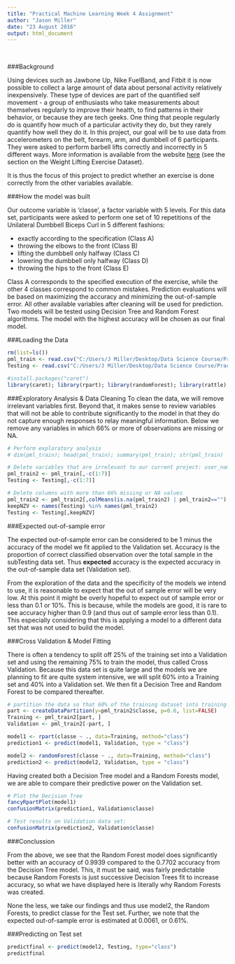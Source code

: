 ---
title: "Practical Machine Learning Week 4 Assignment"
author: "Jason Miller"
date: "23 August 2016"
output: html_document
---
<br>

###Background

Using devices such as Jawbone Up, Nike FuelBand, and Fitbit it is now possible to collect a large amount of data about personal activity relatively inexpensively. These type of devices are part of the quantified self movement - a group of enthusiasts who take measurements about themselves regularly to improve their health, to find patterns in their behavior, or because they are tech geeks. One thing that people regularly do is quantify how much of a particular activity they do, but they rarely quantify how well they do it. In this project, our goal will be to use data from accelerometers on the belt, forearm, arm, and dumbbell of 6 participants. They were asked to perform barbell lifts correctly and incorrectly in 5 different ways. More information is available from the website [here](http://groupware.les.inf.puc-rio.br/har) (see the section on the Weight Lifting Exercise Dataset).

It is thus the focus of this project to predict whether an exercise is done correctly from the other variables available.

###How the model was built

Our outcome variable is 'classe', a factor variable with 5 levels. For this data set, participants were asked to perform one set of 10 repetitions of the Unilateral Dumbbell Biceps Curl in 5 different fashions:

* exactly according to the specification (Class A)
* throwing the elbows to the front (Class B)
* lifting the dumbbell only halfway (Class C)
* lowering the dumbbell only halfway (Class D)
* throwing the hips to the front (Class E)

Class A corresponds to the specified execution of the exercise, while the other 4 classes correspond to common mistakes. Prediction evaluations will be based on maximizing the accuracy and minimizing the out-of-sample error. All other available variables after cleaning will be used for prediction. Two models will be tested using Decision Tree and Random Forest algorithms. The model with the highest accuracy will be chosen as our final model.

###Loading the Data

```{r, results="hide", warning=FALSE, message=FALSE, cache=TRUE}
rm(list=ls())
pml_train <- read.csv("C:/Users/J Miller/Desktop/Data Science Course/Practical Machine Learning/Assignment/pml-training.csv")
Testing <- read.csv("C:/Users/J Miller/Desktop/Data Science Course/Practical Machine Learning/Assignment/pml-testing.csv")

#install.packages("caret")
library(caret); library(rpart); library(randomForest); library(rattle); 
```

###Exploratory Analysis & Data Cleaning
To clean the data, we will remove irrelevant variables first. Beyond that, it makes sense to review variables that will not be able to contribute significantly to the model in that they do not capture enough responses to relay meaningful information. Below we remove any variables in which 66% or more of observations are missing or NA.

```{r, cache=TRUE}
# Perform exploratory analysis
# dim(pml_train); head(pml_train); summary(pml_train); str(pml_train) 

# Delete variables that are irrelevant to our current project: user_name, raw_timestamp_part_1, raw_timestamp_part_,2 cvtd_timestamp, new_window, and  num_window (columns 1 to 7). 
pml_train2 <- pml_train[,-c(1:7)]
Testing <- Testing[,-c(1:7)]

# Delete columns with more than 66% missing or NA values
pml_train2 <- pml_train2[,colMeans(is.na(pml_train2) | pml_train2=="") < .66]
keepNZV <- names(Testing) %in% names(pml_train2)
Testing <- Testing[,keepNZV]
```

###Expected out-of-sample error

The expected out-of-sample error can be considered to be 1 minus the accuracy of the model we fit applied to the Validation set. Accuracy is the proportion of correct classified observation over the total sample in the subTesting data set. Thus **expected** accuracy is the expected accuracy in the out-of-sample data set (Validation set).

From the exploration of the data and the specificity of the models we intend to use, it is reasonable to expect that the out of sample error will be very low. At this point it might be overly hopeful to expect out of sample error or less than 0.1 or 10%. This is because, while the models are good, it is rare to see accuracy higher than 0.9 (and thus out of sample error less than 0.1). This especially considering that this is applying a model to a different data set that was not used to build the model.

###Cross Validation & Model Fitting

There is often a tendency to split off 25% of the training set into a Validation set and using the remaining 75% to train the model, thus called Cross Validation. Because this data set is quite large and the models we are planning to fit are quite system intensive, we will split 60% into a Training set and 40% into a Validation set. We then fit a Decision Tree and Random Forest to be compared thereafter.

```{r, cache=TRUE}
# partition the data so that 60% of the training dataset into training and the remaining 40% to validation
part <- createDataPartition(y=pml_train2$classe, p=0.6, list=FALSE)
Training <- pml_train2[part, ] 
Validation <- pml_train2[-part, ]

model1 <- rpart(classe ~ ., data=Training, method="class")
prediction1 <- predict(model1, Validation, type = "class")

model2 <- randomForest(classe ~ ., data=Training, method="class")
prediction2 <- predict(model2, Validation, type = "class")
```

Having created both a Decision Tree model and a Random Forests model, we are able to compare their predictive power on the Validation set.

```{r, cache=TRUE}
# Plot the Decision Tree
fancyRpartPlot(model1)
confusionMatrix(prediction1, Validation$classe)

# Test results on Validation data set:
confusionMatrix(prediction2, Validation$classe)
```

###Conclussion

From the above, we see that the Random Forest model does significantly better with an accuracy of 0.9939 compared to the 0.7702 accuracy from the Decision Tree model. This, it must be said, was fairly predictable because Random Forests is just successive Decision Trees fit to increase accuracy, so what we have displayed here is literally why Random Forests was created.

None the less, we take our findings and thus use model2, the Random Forests, to predict classe for the Test set. Further, we note that the expected out-of-sample error is estimated at 0.0061, or 0.61%.

###Predicting on Test set

```{r, cache=TRUE}
predictfinal <- predict(model2, Testing, type="class")
predictfinal
```
